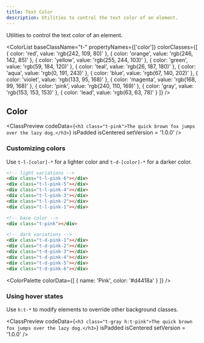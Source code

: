 ```yaml
---
title: Text Color
description: Utilities to control the text color of an element.
---
```



Utilities to control the text color of an element.

<ColorList 
  baseClassName="t-" 
  propertyNames={['color']} 
  colorClasses={[
    { color: 'red', value: 'rgb(242, 109, 80)' },
    { color: 'orange', value: 'rgb(246, 142, 85)' },
    { color: 'yellow', value: 'rgb(255, 244, 103)' },
    { color: 'green', value: 'rgb(59, 184, 120)' },
    { color: 'teal', value: 'rgb(26, 187, 180)' },
    { color: 'aqua', value: 'rgb(0, 191, 243)' },
    { color: 'blue', value: 'rgb(67, 140, 202)' },
    { color: 'violet', value: 'rgb(133, 95, 168)' },
    { color: 'magenta', value: 'rgb(168, 99, 168)' },
    { color: 'pink', value: 'rgb(240, 110, 169)' },
    { color: 'gray', value: 'rgb(153, 153, 153)' },
    { color: 'lead', value: 'rgb(63, 63, 78)' }
  ]}
/>

## Color

<ClassPreview
  codeData={`<h3 class="t-pink">The quick brown fox jumps over the lazy dog.</h3>`}
  isPadded
  isCentered
  setVersion = '1.0.0'
/>

### Customizing colors

Use `t-l-[color]-*` for a lighter color and `t-d-[color]-*` for a darker color.

```html
<!-- light variations -->
<div class="t-l-pink-6"></div>
<div class="t-l-pink-5"></div>
<div class="t-l-pink-4"></div>
<div class="t-l-pink-3"></div>
<div class="t-l-pink-2"></div>
<div class="t-l-pink-1"></div>

<!-- base color -->
<div class="t-pink"></div>

<!-- dark variations -->
<div class="t-d-pink-1"></div>
<div class="t-d-pink-2"></div>
<div class="t-d-pink-3"></div>
<div class="t-d-pink-4"></div>
<div class="t-d-pink-5"></div>
<div class="t-d-pink-6"></div>
```

<ColorPalette
  colorData={[
    {
      name: 'Pink',
      color: '#d4418a'
    }
  ]}
/>

### Using hover states

Use `h:t-*` to modify elements to override other background classes.

<ClassPreview
  codeData={`<h3 class="t-gray h:t-pink">The quick brown fox jumps over the lazy dog.</h3>`}
  isPadded
  isCentered
  setVersion = '1.0.0'
/>